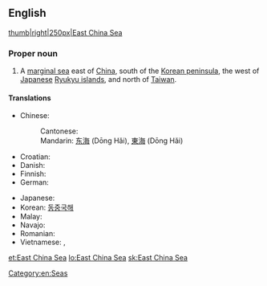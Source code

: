 ==English==
{{wikipedia}}
[[image:East China Sea.jpg|thumb|right|250px|East China Sea]]

===Proper noun===
{{en-proper noun}}

# A [[marginal sea]] east of [[China]], south of the [[Korean peninsula]], the west of [[Japanese]] [[Ryukyu islands]], and north of [[Taiwan]].

====Translations====
{{trans-top|a sea}}
* Chinese:
*: Cantonese: {{tø|yue|東海|tr=dung1 hoi2|sc=Hani}}
*: Mandarin: [[东海]] (Dōng Hǎi), [[東海]] (Dōng Hǎi)
* Croatian: {{t-|hr|Istočno kinesko more}}
* Danish: {{t|da|Østkinesiske Hav}}
* Finnish: {{t-|fi|Itä-Kiinanmeri}}
* German: {{t-|de|Ostchinesisches Meer}}
{{trans-mid}}
* Japanese: {{t-|ja|東シナ海|tr=Higashi-Shina-Kai}}
* Korean: [[동중국해]]
* Malay: {{t-|ms|Laut China Timur}}
* Navajo: {{tø|nv|Tónteel náátsʼósí}}
* Romanian: {{t-|ro|Marea Chinei de Est}}
* Vietnamese: {{t-|vi|Biển Hoa Đông}}, {{t-|vi|Đông Hải}}
{{trans-bottom}}

[[Category:en:Seas]]

[[et:East China Sea]]
[[lo:East China Sea]]
[[sk:East China Sea]]